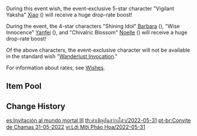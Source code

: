 {{Wish
|name              = Invitation to Mundane Life 2022-05-31
|image             = Invitation to Mundane Life 2022-05-31.png
|type              = Character Event
|type2             = Character Event Wish-2
|duration          = event
|time_start        = 2022-05-31 11:00:00
|time_start_offset = GMT+8
|time_end          = 2022-06-21 17:59:00
|link              = https://www.hoyolab.com/article/4998734
|preceding         = The Heron's Court/2022-04-19
|succeeding        = Oni's Royale/2022-06-21
|alongside         = Discerner of Enigmas/2022-05-31
|alongside2        = Epitome Invocation/2022-05-31
|previous          = Invitation to Mundane Life/2022-01-05
}}
During this event wish, the event-exclusive 5-star character "Vigilant Yaksha" [[Xiao]] ({{Anemo}}) will receive a huge drop-rate boost!

During the event, the 4-star characters "Shining Idol" [[Barbara]] ({{Hydro}}), "Wise Innocence" [[Yanfei]] ({{Pyro}}), and "Chivalric Blossom" [[Noelle]] ({{Geo}}) will receive a huge drop-rate boost!

Of the above characters, the event-exclusive character will not be available in the standard wish "[[Wanderlust Invocation]]."

For information about rates, see [[Wishes]].

==Item Pool==
{{Wish Pool
|^Xiao
|^Barbara
|^Yanfei
|^Noelle
|Diluc
|Jean
|Keqing
|Mona
|Qiqi
|Beidou
|Bennett
|Chongyun
|Diona
|Fischl
|Gorou
|Kujou Sara
|Ningguang
|Razor
|Rosaria
|Sayu
|Sucrose
|Thoma
|Xiangling
|Xingqiu
|Xinyan
|Yun Jin
|Dragon's Bane
|Eye of Perception
|Favonius Codex
|Favonius Greatsword
|Favonius Lance
|Favonius Sword
|Favonius Warbow
|Lion's Roar
|Rainslasher
|Rust
|Sacrificial Bow
|Sacrificial Fragments
|Sacrificial Greatsword
|Sacrificial Sword
|The Bell
|The Flute
|The Stringless
|The Widsith
|Black Tassel
|Bloodtainted Greatsword
|Cool Steel
|Debate Club
|Emerald Orb
|Ferrous Shadow
|Harbinger of Dawn
|Magic Guide
|Raven Bow
|Sharpshooter's Oath
|Skyrider Sword
|Slingshot
|Thrilling Tales of Dragon Slayers
}}

==Change History==
{{Change History|2.7}}

[[es:Invitación al mundo mortal III]]
[[th:คำเชิญอันสว่างไสว/2022-05-31]]
[[pt-br:Convite de Chamas 31-05-2022]]
[[vi:Lời Mời Pháo Hoa/2022-05-31]]